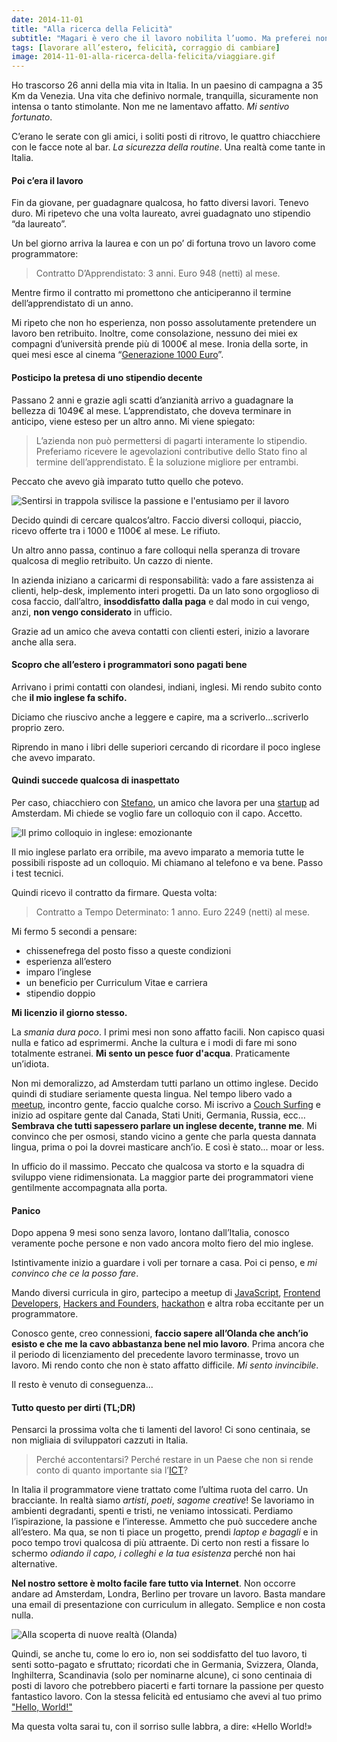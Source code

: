 ```yaml
---
date: 2014-11-01
title: "Alla ricerca della Felicità"
subtitle: "Magari è vero che il lavoro nobilita l’uomo. Ma preferei non diventare simile ad una bestia."
tags: [lavorare all’estero, felicità, corraggio di cambiare]
image: 2014-11-01-alla-ricerca-della-felicita/viaggiare.gif
---
```


Ho trascorso 26 anni della mia vita in Italia. In un paesino di campagna a 35 Km da Venezia. Una vita che definivo normale, tranquilla, sicuramente non intensa o tanto stimolante. Non me ne lamentavo affatto. _Mi sentivo fortunato_.

C’erano le serate con gli amici, i soliti posti di ritrovo, le quattro chiacchiere con le facce note al bar. _La sicurezza della routine_. Una realtà come tante in Italia.

#### Poi c’era il lavoro

Fin da giovane, per guadagnare qualcosa, ho fatto diversi lavori. Tenevo duro. Mi ripetevo che una volta laureato, avrei guadagnato uno stipendio “da laureato”.

Un bel giorno arriva la laurea e con un po’ di fortuna trovo un lavoro come programmatore:

> Contratto D’Apprendistato: 3 anni. Euro 948 (netti) al mese.

Mentre firmo il contratto mi promettono che anticiperanno il termine dell’apprendistato di un anno.

Mi ripeto che non ho esperienza, non posso assolutamente pretendere un lavoro ben retribuito. Inoltre, come consolazione, nessuno dei miei ex compagni d’università prende più di 1000&euro; al mese. Ironia della sorte, in quei mesi esce al cinema “[Generazione 1000 Euro]”.

#### Posticipo la pretesa di uno stipendio decente

Passano 2 anni e grazie agli scatti d’anzianità arrivo a guadagnare la bellezza di 1049&euro; al mese. L’apprendistato, che doveva terminare in anticipo, viene esteso per un altro anno. Mi viene spiegato:

> L’azienda non può permettersi di pagarti interamente lo stipendio. Preferiamo ricevere le agevolazioni contributive dello Stato fino al termine dell’apprendistato. &Egrave; la soluzione migliore per entrambi.

Peccato che avevo già imparato tutto quello che potevo.

![Sentirsi in trappola svilisce la passione e l'entusiamo per il lavoro](/assets/article_images/2014-11-01-alla-ricerca-della-felicita/sfruttato.gif)

Decido quindi di cercare qualcos’altro.
Faccio diversi colloqui, piaccio, ricevo offerte tra i 1000 e 1100&euro; al mese. Le rifiuto.

Un altro anno passa, continuo a fare colloqui nella speranza di trovare qualcosa di meglio retribuito. Un cazzo di niente.

In azienda iniziano a caricarmi di responsabilità: vado a fare assistenza ai clienti, help-desk, implemento interi progetti. Da un lato sono orgoglioso di cosa faccio, dall’altro, **insoddisfatto dalla paga** e dal modo in cui vengo, anzi, **non vengo considerato** in ufficio.

Grazie ad un amico che aveva contatti con clienti esteri, inizio a lavorare anche alla sera.

#### Scopro che all’estero i programmatori sono pagati bene

Arrivano i primi contatti con olandesi, indiani, inglesi.
Mi rendo subito conto che **il mio inglese fa schifo.**

Diciamo che riuscivo anche a leggere e capire, ma a scriverlo...scriverlo proprio zero.

Riprendo in mano i libri delle superiori cercando di ricordare il poco inglese che avevo imparato.

#### Quindi succede qualcosa di inaspettato

Per caso, chiacchiero con [Stefano], un amico che lavora per una [startup] ad Amsterdam. Mi chiede se voglio fare un colloquio con il capo. Accetto.

![Il primo colloquio in inglese: emozionante](../assets/colloquio.jpg)

Il mio inglese parlato era orribile, ma avevo imparato a memoria tutte le possibili risposte ad un colloquio. Mi chiamano al telefono e va bene. Passo i test tecnici.

Quindi ricevo il contratto da firmare. Questa volta:

> Contratto a Tempo Determinato: 1 anno. Euro 2249 (netti) al mese.

Mi fermo 5 secondi a pensare:

- chissenefrega del posto fisso a queste condizioni
- esperienza all’estero
- imparo l’inglese
- un beneficio per Curriculum Vitae e carriera
- stipendio doppio

**Mi licenzio il giorno stesso.**

La _smania dura poco_. I primi mesi non sono affatto facili. Non capisco quasi nulla e fatico ad esprimermi.
Anche la cultura e i modi di fare mi sono totalmente estranei. **Mi sento un pesce fuor d'acqua**. Praticamente un’idiota.

Non mi demoralizzo, ad Amsterdam tutti parlano un ottimo inglese. Decido quindi di studiare seriamente questa lingua. Nel tempo libero vado a [meetup], incontro gente, faccio qualche corso. Mi iscrivo a [Couch Surfing] e inizio ad ospitare gente dal Canada, Stati Uniti, Germania, Russia, ecc…
**Sembrava che tutti sapessero parlare un inglese decente, tranne me**. Mi convinco che per osmosi, stando vicino a gente che parla questa dannata lingua, prima o poi la dovrei masticare anch’io. E così è stato... moar or less.

In ufficio do il massimo. Peccato che qualcosa va storto e la squadra di sviluppo viene ridimensionata. La maggior parte dei programmatori viene gentilmente accompagnata alla porta.

#### Panico

Dopo appena 9 mesi sono senza lavoro, lontano dall’Italia, conosco veramente poche persone e non vado ancora molto fiero del mio inglese.

Istintivamente inizio a guardare i voli per tornare a casa.
Poi ci penso, e _mi convinco che ce la posso fare_.

Mando diversi curricula in giro, partecipo a meetup di [JavaScript](http://www.meetup.com/AmsterdamJS/), [Frontend Developers](http://www.meetup.com/Frontend-Developer-Meetup-Amsterdam/), [Hackers and Founders](http://hackersandfounders.nl/), [hackathon](http://startupweekend.org/) e altra roba eccitante per un programmatore.

Conosco gente, creo connessioni, **faccio sapere all’Olanda che anch’io esisto e che me la cavo abbastanza bene nel mio lavoro**.
Prima ancora che il periodo di licenziamento del precedente lavoro terminasse, trovo un lavoro.
Mi rendo conto che non è stato affatto difficile. _Mi sento invincibile_.

Il resto è venuto di conseguenza...

#### Tutto questo per dirti (TL;DR)

Pensarci la prossima volta che ti lamenti del lavoro!
Ci sono centinaia, se non migliaia di sviluppatori cazzuti in Italia.

> Perché accontentarsi? Perché restare in un Paese che non si rende conto di quanto importante sia l’[ICT]?

In Italia il programmatore viene trattato come l’ultima ruota del carro. Un bracciante.
In realtà siamo _artisti_, _poeti_, _sagome creative_! Se lavoriamo in ambienti degradanti, spenti e tristi, ne veniamo intossicati. Perdiamo l’ispirazione, la passione e l’interesse.
Ammetto che può succedere anche all’estero. Ma qua, se non ti piace un progetto, prendi _laptop e bagagli_ e in poco tempo trovi qualcosa di più attraente. Di certo non resti a fissare lo schermo _odiando il capo, i colleghi e la tua esistenza_ perché non hai alternative.

**Nel nostro settore è molto facile fare tutto via Internet**. Non occorre andare ad Amsterdam, Londra, Berlino per trovare un lavoro.
Basta mandare una email di presentazione con curriculum in allegato. Semplice e non costa nulla.

![Alla scoperta di nuove realtà (Olanda)](../assets/baloon.jpg)

Quindi, se anche tu, come lo ero io, non sei soddisfatto del tuo lavoro, ti senti sotto-pagato e sfruttato; ricordati che in Germania, Svizzera, Olanda, Inghilterra, Scandinavia (solo per nominarne alcune), ci sono centinaia di posti di lavoro che potrebbero piacerti e farti tornare la passione per questo fantastico lavoro. Con la stessa felicità ed entusiamo che avevi al tuo primo ["Hello, World!"]

Ma questa volta sarai tu, con il sorriso sulle labbra, a dire: &laquo;Hello World!&raquo;

[ict]: http://it.wikipedia.org/wiki/Tecnologie_dell%27informazione_e_della_comunicazione
[generazione 1000 euro]: http://www.imdb.com/title/tt1272014/
[startup]: https://fitmo.com
[meetup]: http://www.meetup.com
[couch surfing]: https://www.couchsurfing.org
["hello, world!"]: http://it.wikipedia.org/wiki/Hello_world
[stefano]: http://stecb.ninja
